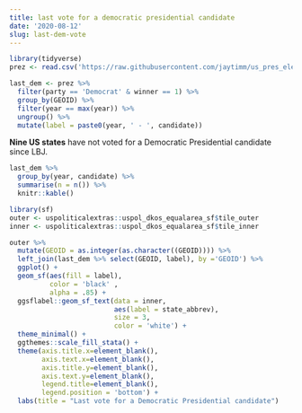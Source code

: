 ```yaml
---
title: last vote for a democratic presidential candidate
date: '2020-08-12'
slug: last-dem-vote
---
```



```r
library(tidyverse)
prez <- read.csv('https://raw.githubusercontent.com/jaytimm/us_pres_elections_by_state/master/pres_elections_state.csv')

last_dem <- prez %>%
  filter(party == 'Democrat' & winner == 1) %>%
  group_by(GEOID) %>%
  filter(year == max(year)) %>%
  ungroup() %>%
  mutate(label = paste0(year, ' - ', candidate))
```



**Nine US states** have not voted for a Democratic Presidential candidate since LBJ.  

```r
last_dem %>%
  group_by(year, candidate) %>%
  summarise(n = n()) %>%
  knitr::kable()
```


```r
library(sf)
outer <- uspoliticalextras::uspol_dkos_equalarea_sf$tile_outer
inner <- uspoliticalextras::uspol_dkos_equalarea_sf$tile_inner

outer %>% 
  mutate(GEOID = as.integer(as.character((GEOID)))) %>%
  left_join(last_dem %>% select(GEOID, label), by ='GEOID') %>%
  ggplot() + 
  geom_sf(aes(fill = label),
          color = 'black' , 
          alpha = .85) + 
  ggsflabel::geom_sf_text(data = inner,
                          aes(label = state_abbrev), 
                          size = 3,
                          color = 'white') +
  theme_minimal() +
  ggthemes::scale_fill_stata() +
  theme(axis.title.x=element_blank(),
        axis.text.x=element_blank(),
        axis.title.y=element_blank(),
        axis.text.y=element_blank(),
        legend.title=element_blank(),
        legend.position = 'bottom') +
  labs(title = "Last vote for a Democratic Presidential candidate")
```






